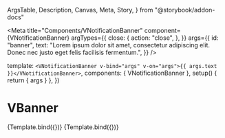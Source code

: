   ArgsTable,
  Description,
  Canvas,
  Meta,
  Story,
} from "@storybook/addon-docs"


<Meta
  title="Components/VNotificationBanner"
  component={VNotificationBanner}
  argTypes={{
    close: {
      action: "close",
    },
  }}
  args={{
    id: "banner",
    text: "Lorem ipsum dolor sit amet, consectetur adipiscing elit. Donec nec justo eget felis facilisis fermentum.",
  }}
/>

  template: `<VNotificationBanner v-bind="args" v-on="args">{{ args.text }}</VNotificationBanner>`,
  components: { VNotificationBanner },
  setup() {
    return { args }
  },
})

# VBanner

<Description of={VNotificationBanner} />

<ArgsTable of={VNotificationBanner} />

<Canvas>
  <Story
    name="Default"
    args={{
      nature: "success",
      variant: "regular",
    }}
  >
    {Template.bind({})}
  </Story>
</Canvas>

<Canvas>
  <Story
    name="Dark"
    args={{
      nature: "info",
      variant: "dark",
    }}
  >
    {Template.bind({})}
  </Story>
</Canvas>
